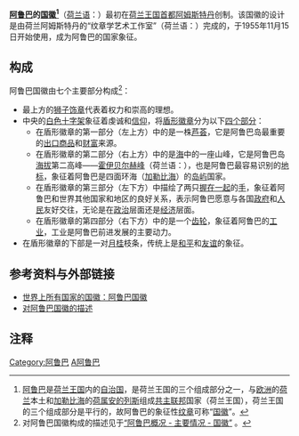 {{Infobox coat of arms
|name             = 阿鲁巴
|image            = Coat of arms of Aruba.svg
|image_width      = 220
|caption          = 大国徽
|middle           = 
|middle_width     = 
|middle_caption   = 
|lesser           = 
|lesser_width     = 
|lesser_caption   = 
|armiger          = 
|year_adopted     = 1955年11月15日
|crest            = 
|torse            = 
|shield           = 
|supporters       = 
|compartment      = 
|motto            = 
|orders           = 
|other_elements   = 
|use              = 
}}

'''[[阿鲁巴|阿鲁巴]]的[[国徽|国徽]]<ref>[[阿鲁巴|阿鲁巴]]是[[荷兰王国|荷兰王国]]内的[[境外领土|自治国]]，是荷兰王国的三个组成部分之一，与[[欧洲|欧洲]]的[[荷兰|荷兰]]本土和[[加勒比海|加勒比海]]的[[荷属安的列斯|荷属安的列斯]]组成[[共主联邦|共主联邦]]国家（荷兰王国），荷兰王国的三个组成部分是平行的，故阿鲁巴的象征性[[纹章|纹章]]可称“[[国徽|国徽]]”。</ref>'''（[[荷兰语|荷兰语]]：'''{{lang|nl|Wapen van Aruba}}'''）最初在[[荷兰王国|荷兰王国]][[首都|首都]][[阿姆斯特丹|阿姆斯特丹]]创制。该国徽的设计是由荷兰阿姆斯特丹的“纹章学艺术工作室”（荷兰语：{{lang|nl|Atelier voor Heraldische Kunst}}）完成的，于1955年11月15日开始使用，成为阿鲁巴的国家象征。

==构成==
阿鲁巴国徽由七个主要部分构成<ref>对阿鲁巴国徽构成的描述见于[http://www.visitaruba.com/facts/general/coatofarms.html “阿鲁巴概况 - 主要情况 - 国徽”] {{Wayback|url=http://www.visitaruba.com/facts/general/coatofarms.html |date=20090107110448 }}。</ref>：

* 最上方的[[狮子_(纹章学)|狮子]][[饰章|饰章]]代表着权力和崇高的理想。
* 中央的[[白色|白色]][[十字架|十字架]]象征着虔诚和[[信仰|信仰]]，将[[盾_(纹章学)|盾形徽章]]分为以下[[四分_(纹章学)|四个部分]]：
** 在盾形徽章的第一部分（左上方）中的是一株[[芦荟|芦荟]]，它是阿鲁巴岛最重要的[[出口|出口]][[商品|商品]]和[[财富|财富]]来源。
** 在盾形徽章的第二部分（右上方）中的是[[海|海]]中的一座山峰，它是阿鲁巴岛[[海拔|海拔]]第二高峰——[[霍伊贝尔赫峰|霍伊贝尔赫峰]]（荷兰语：{{lang|nl|Hooiberg}}），也是阿鲁巴最容易识别的[[地标|地标]]，象征着阿鲁巴是四面环海（[[加勒比海|加勒比海]]）的[[岛屿|岛屿]]国家。
** 在盾形徽章的第三部分（左下方）中描绘了两只[[握手|握在一起]]的[[手|手]]，象征着阿鲁巴和世界其他国家和地区的良好关系，表示阿鲁巴愿意与各国[[政府|政府]]和[[人民|人民]]友好交往，无论是在[[政治|政治]]层面还是[[经济|经济]]层面。
** 在盾形徽章的第四部分（右下方）中的是一个[[齿轮|齿轮]]，象征着阿鲁巴的[[工业|工业]]，工业是阿鲁巴前进发展的主要动力。
* 在盾形徽章的下部是一对[[月桂|月桂]]枝条，传统上是[[和平|和平]]和[[友谊|友谊]]的象征。

==参考资料与外部链接==
*[https://web.archive.org/web/20061125032408/http://www.national-symbol.com/A/Aruba/Aruba-national-symbol.htm  世界上所有国家的国徽：阿鲁巴国徽]
*[http://www.arubaplaza.com/about/aruba_about_coatofarms.php 对阿鲁巴国徽的描述] {{Wayback|url=http://www.arubaplaza.com/about/aruba_about_coatofarms.php |date=20110707172430 }}

==注释==
{{reflist}}

{{美洲题目|国徽}} 

[[Category:阿鲁巴|Category:阿鲁巴]]
[[Category:国徽|A阿鲁巴]]